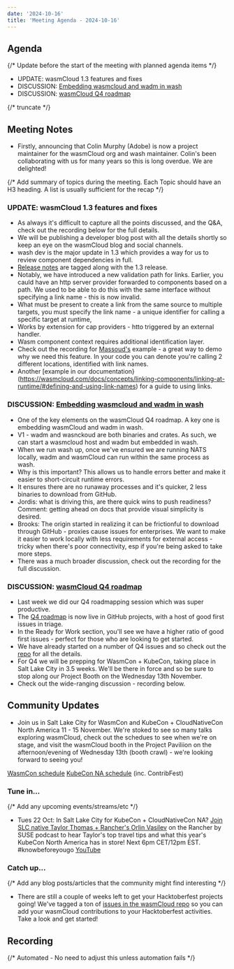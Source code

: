 ```yaml
---
date: '2024-10-16'
title: 'Meeting Agenda - 2024-10-16'
---
```


## Agenda

{/* Update before the start of the meeting with planned agenda items */}

- UPDATE: wasmCloud 1.3 features and fixes
- DISCUSSION: [Embedding wasmcloud and wadm in wash](https://github.com/wasmCloud/wasmCloud/issues/1061)
- DISCUSSION: [wasmCloud Q4 roadmap](https://github.com/wasmCloud/wasmCloud/discussions/3119)

{/* truncate */}

## Meeting Notes

- Firstly, announcing that Colin Murphy (Adobe) is now a project maintainer for the wasmCloud org and wash maintainer. Colin's been collaborating with us for many years so this is long overdue. We are delighted!

{/* Add summary of topics during the meeting. Each Topic should have an H3 heading. A list is usually sufficient for the recap */}

### UPDATE: wasmCloud 1.3 features and fixes

- As always it's difficult to capture all the points discussed, and the Q&A, check out the recording below for the full details.
- We will be publishing a developer blog post with all the details shortly so keep an eye on the wasmCloud blog and social channels.
- wash dev is the major update in 1.3 which provides a way for us to review component dependencies in full.
- [Release notes](https://github.com/wasmCloud/wasmCloud/releases/tag/v1.3.0) are tagged along with the 1.3 release.
- Notably, we have introduced a new validation path for links. Earlier, you cauld have an http server provider forwarded to components based on a path. We used to be able to do this with the same interface without specifying a link name - this is now invalid.
- What must be present to create a link from the same source to multiple targets, you must specify the link name - a unique identifier for calling a specific target at runtime,
- Works by extension for cap providers - htto triggered by an external handler.
- Wasm component context requires additional identification layer.
- Check out the recording for [Massoud's](https://github.com/wasmCloud/wasmCloud/blob/main/examples/rust/components/keyvalue-messaging/src/lib.rs) example - a great way to demo why we need this feature. In your code you can denote you're calling 2 different locations, identified with link names.
- Another [example in our documentation}(https://wasmcloud.com/docs/concepts/linking-components/linking-at-runtime/#defining-and-using-link-names) for a guide to using links.

### DISCUSSION: [Embedding wasmcloud and wadm in wash](https://github.com/wasmCloud/wasmCloud/issues/1061)

- One of the key elements on the wasmCloud Q4 roadmap. A key one is embedding wasmCloud and wadm in wash.
- V1 - wadm and wasnckoud are both binaries and crates. As such, we can start a wasmcloud host and wadm but embedded in wash.
- When we run wash up, once we've ensured we are running NATS locally, wadm and wasmCloud can run within the same process as wash.
- Why is this important? This allows us to handle errors better and make it easier to short-circuit runtime errors.
- It ensures there are no runaway processes and it's quicker, 2 less binaries to download from GitHub.
- Jordis: what is driving this, are there quick wins to push readiness? Comment: getting ahead on docs that provide visual simplicity is desired.
- Brooks: The origin started in realizing it can be frictionful to download through GitHub - proxies cause issues for enterprises. We want to make it easier to work locally with less requirements for external access - tricky when there's poor connectivity, esp if you're being asked to take more steps.
-  There was a much broader discussion, check out the recording for the full discussion.


### DISCUSSION: [wasmCloud Q4 roadmap](https://github.com/wasmCloud/wasmCloud/discussions/3119)

- Last week we did our Q4 roadmapping session which was super productive.
- The [Q4 roadmap](https://github.com/orgs/wasmCloud/projects/7/views/12) is now live in GitHub projects, with a host of good first issues in triage.
- In the Ready for Work section, you'll see we have a higher ratio of good first issues - perfect for those who are looking to get started.
- We have already started on a number of Q4 issues and so check out the [repo](https://github.com/orgs/wasmCloud/projects/7/views/12) for all the details.
- For Q4 we will be prepping for WasmCon + KubeCon, taking place in Salt Lake City in 3.5 weeks. We'll be there in force and so be sure to stop along our Project Booth on the Wednesday 13th November.
- Check out the wide-ranging discussion - recording below. 

## Community Updates

- Join us in Salt Lake City for WasmCon and KubeCon + CloudNativeCon North America 11 - 15 November. We're stoked to see so many talks exploring wasmCloud, check out the schedues to see when we're on stage, and visit the wasmCloud booth in the Project Paviliion on the afternoon/evening of Wednesday 13th (booth crawl) - we're looking forward to seeing you!

[WasmCon schedule](https://events.linuxfoundation.org/wasmcon/program/schedule/)
[KubeCon NA schedule](https://events.linuxfoundation.org/kubecon-cloudnativecon-north-america/program/schedule/) (inc. ContribFest)

### Tune in…

{/* Add any upcoming events/streams/etc */}

- Tues 22 Oct: In Salt Lake City for KubeCon + CloudNativeCon NA? [Join SLC native Taylor Thomas + Rancher's Orlin Vasilev](https://www.linkedin.com/events/rancherlive-knowbeforeyougo-kub7249086857794252800/theater/) on the Rancher by SUSE podcast to hear Taylor's top travel tips and what this year's KubeCon North America has in store! Next 6pm CET/12pm EST. #knowbeforeyougo [YouTube](https://lnkd.in/eTnbSzip)

### Catch up…

{/* Add any blog posts/articles that the community might find interesting */}

- There are still a couple of weeks left to get your Hacktoberfest projects going! We've tagged a ton of [issues in the wasmCloud repo](https://github.com/wasmCloud/wasmCloud/issues?q=sort:updated-desc+is:issue+is:open+label:hacktoberfest) so you can add your wasmCloud contributions to your Hacktoberfest activities. Take a look and get started!

## Recording

{/* Automated - No need to adjust this unless automation fails */}

<YouTube url="https://www.youtube.com/watch?v=tMJXtJJwPHs" />
